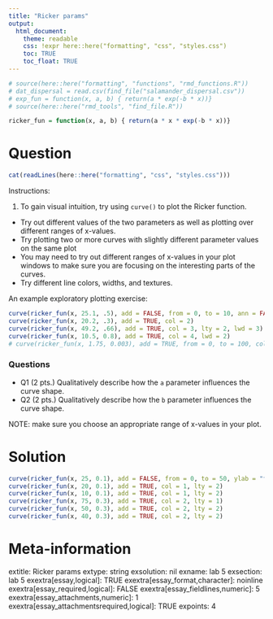 ```yaml
---
title: "Ricker params"
output:  
  html_document:
    theme: readable
    css: !expr here::here("formatting", "css", "styles.css")
    toc: TRUE
    toc_float: TRUE
---
```



```r
# source(here::here("formatting", "functions", "rmd_functions.R"))
# dat_dispersal = read.csv(find_file("salamander_dispersal.csv"))
# exp_fun = function(x, a, b) { return(a * exp(-b * x))}
# source(here::here("rmd_tools", "find_file.R"))

ricker_fun = function(x, a, b) { return(a * x * exp(-b * x))}
```


Question
========

```r
cat(readLines(here::here("formatting", "css", "styles.css")))
```

Instructions:

1. To gain visual intuition, try using `curve()` to plot the Ricker function.
  - Try out different values of the two parameters as well as plotting over different ranges of x-values.
  - Try plotting two or more curves with slightly different parameter values on the same plot
  - You may need to try out different ranges of x-values in your plot windows to make sure you are focusing on the interesting parts of the curves.
  - Try different line colors, widths, and textures.

An example exploratory plotting exercise:

```r
curve(ricker_fun(x, 25.1, .5), add = FALSE, from = 0, to = 10, ann = FALSE, ylab = "f(x)", ylim = c(0, 30)); box()
curve(ricker_fun(x, 20.2, .3), add = TRUE, col = 2)
curve(ricker_fun(x, 49.2, .66), add = TRUE, col = 3, lty = 2, lwd = 3)
curve(ricker_fun(x, 10.5, 0.8), add = TRUE, col = 4, lwd = 2)
# curve(ricker_fun(x, 1.75, 0.003), add = TRUE, from = 0, to = 100, col = 66, lwd = 3, lty = 4)

```




<div class="questionborder">
### Questions

- Q1 (2 pts.) Qualitatively describe how the `a` parameter influences the curve shape.
- Q2 (2 pts.) Qualitatively describe how the `b` parameter influences the curve shape.

</div>

<div class="hintborder"> NOTE: make sure you choose an appropriate range of x-values in your plot.</div>



Solution
========

```r
curve(ricker_fun(x, 25, 0.1), add = FALSE, from = 0, to = 50, ylab = "f(x)")
curve(ricker_fun(x, 20, 0.1), add = TRUE, col = 1, lty = 2)
curve(ricker_fun(x, 10, 0.1), add = TRUE, col = 1, lty = 2)
curve(ricker_fun(x, 75, 0.3), add = TRUE, col = 2, lty = 1)
curve(ricker_fun(x, 50, 0.3), add = TRUE, col = 2, lty = 2)
curve(ricker_fun(x, 40, 0.3), add = TRUE, col = 2, lty = 2)

```





Meta-information
================
extitle: Ricker params
extype: string
exsolution: nil
exname: lab 5
exsection: lab 5
exextra[essay,logical]: TRUE
exextra[essay_format,character]: noinline
exextra[essay_required,logical]: FALSE
exextra[essay_fieldlines,numeric]: 5
exextra[essay_attachments,numeric]: 1
exextra[essay_attachmentsrequired,logical]: TRUE
expoints: 4
